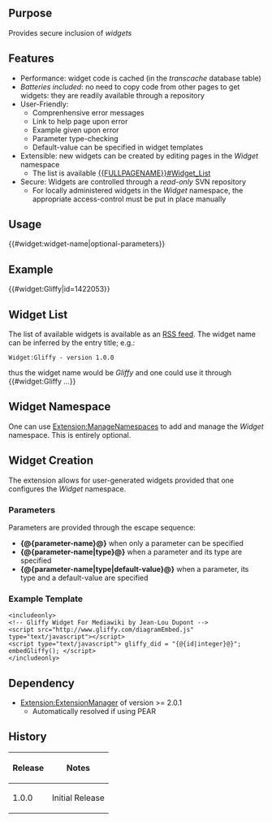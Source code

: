 {{Extension
|name        = SecureWidgets
|status      = stable
|type1       = parser function
|author      = [[user:jldupont|Jean-Lou Dupont]]
|image       =
|version     = 1.0.0
|update      =
|mediawiki   = 1.11, 1.12 (probably works with earlier versions too)
|download    = [http://mediawiki.googlecode.com/svn/tags/SecureWidgets/ SVN]
|readme      =
|changelog   = See SVN ($Id$)
|description = Provides secure inclusion of ''widgets''
|parameters  =
|rights      =
|example     =
}}
== Purpose==
Provides secure inclusion of ''widgets''

== Features ==
* Performance: widget code is cached (in the ''transcache'' database table)
* ''Batteries included'': no need to copy code from other pages to get widgets: they are readily available through a repository
* User-Friendly:
** Comprenhensive error messages 
** Link to help page upon error
** Example given upon error
** Parameter type-checking
** Default-value can be specified in widget templates
* Extensible: new widgets can be created by editing pages in the ''Widget'' namespace
** The list is available [[{{FULLPAGENAME}}#Widget_List]]
* Secure: Widgets are controlled  through a ''read-only'' SVN repository
** For locally administered widgets in the ''Widget'' namespace, the appropriate access-control must be put in place manually

== Usage ==
<nowiki>{{#widget:widget-name|optional-parameters}}</nowiki>

== Example ==
<!-- The following is only available where the extension is installed -->
{{#widget:Gliffy|id=1422053}}

== Widget List ==
The list of available widgets is available as an [http://feeds.feedburner.com/jldupont/mw-widgets RSS feed]. The widget name can be inferred by the entry title; e.g.:
 Widget:Gliffy - version 1.0.0
thus the widget name would be ''Gliffy'' and one could use it through <nowiki>{{#widget:Gliffy ...}}</nowiki>
<!--requires [[Extension:VersaComment]] -->
<!--{{You can also consult [[Category:Widgets]] to access this list.}}-->

== Widget Namespace ==
One can use [[Extension:ManageNamespaces]] to add and manage the ''Widget'' namespace. This is entirely optional.

== Widget Creation ==
The extension allows for user-generated widgets provided that one configures the ''Widget'' namespace. 
===Parameters===
Parameters are provided through the escape sequence:
* '''{@{parameter-name}@}''' when only a parameter can be specified
* '''{@{parameter-name|type}@}''' when a parameter and its type are specified
* '''{@{parameter-name|type|default-value}@}''' when a parameter, its type and a default-value are specified
===Example Template===
<pre>
<includeonly>
<!-- Gliffy Widget For Mediawiki by Jean-Lou Dupont -->
<script src="http://www.gliffy.com/diagramEmbed.js" type="text/javascript"></script>
<script type="text/javascript"> gliffy_did = "{@{id|integer}@}"; embedGliffy(); </script>
</includeonly>
</pre>

== Dependency ==
* [[Extension:ExtensionManager]] of version >= 2.0.1
** Automatically resolved if using PEAR

{{Pear|SecureWidgets}}

== History ==
{|class='datatable'
! Release !! Notes
|-
| 1.0.0 || Initial Release
|}
